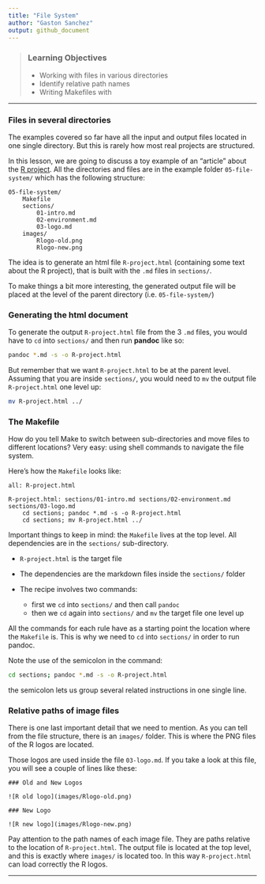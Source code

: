 ```yaml
---
title: "File System"
author: "Gaston Sanchez"
output: github_document
---
```


> ### Learning Objectives
>
> * Working with files in various directories
> * Identify relative path names
> * Writing Makefiles with 

-----


### Files in several directories

The examples covered so far have all the input and output files located in
one single directory. But this is rarely how most real projects are 
structured.

In this lesson, we are going to discuss a toy example of an "article" about 
the [R project](https://www.r-project.org/). All the directories and files
are in the example folder `05-file-system/` which has the following structure:

~~~
05-file-system/
	Makefile
	sections/
		01-intro.md
		02-environment.md
		03-logo.md
	images/
		Rlogo-old.png
		Rlogo-new.png
~~~

The idea is to generate an html file `R-project.html` (containing some text 
about the R project), that is built with the `.md` files in `sections/`.

To make things a bit more interesting, the generated output file will be placed 
at the level of the parent directory (i.e. `05-file-system/`)


### Generating the html document

To generate the output `R-project.html` file from the 3 `.md` files, you would
have to `cd` into `sections/` and then run __pandoc__ like so:

```bash
pandoc *.md -s -o R-project.html
```


But remember that we want `R-project.html` to be at the parent level. Assuming
that you are inside `sections/`, you would need to `mv` the output file
`R-project.html` one level up:

```bash
mv R-project.html ../
```


### The Makefile

How do you tell Make to switch between sub-directories and move files to 
different locations? Very easy: using shell commands to navigate the file 
system.

Here's how the `Makefile` looks like:

```make
all: R-project.html

R-project.html: sections/01-intro.md sections/02-environment.md sections/03-logo.md
	cd sections; pandoc *.md -s -o R-project.html
	cd sections; mv R-project.html ../
```

Important things to keep in mind: the `Makefile` lives at the top level.
All dependencies are in the `sections/` sub-directory.

- `R-project.html` is the target file

- The dependencies are the markdown files inside the `sections/` folder

- The recipe involves two commands:
	+ first we `cd` into `sections/` and then call `pandoc`
	+ then we `cd` again into `sections/` and `mv` the target file one level up

All the commands for each rule have as a starting point the location where
the `Makefile` is. This is why we need to `cd` into `sections/` in order to
run pandoc. 

Note the use of the semicolon in the command:

```bash
cd sections; pandoc *.md -s -o R-project.html
```

the semicolon lets us group several related instructions in one single line.


### Relative paths of image files

There is one last important detail that we need to mention. As you can tell 
from the file structure, there is an `images/` folder. This is where the
PNG files of the R logos are located.

Those logos are used inside the file `03-logo.md`. If you take a look at this
file, you will see a couple of lines like these:

```
### Old and New Logos

![R old logo](images/Rlogo-old.png)

### New Logo

![R new logo](images/Rlogo-new.png)
```

Pay attention to the path names of each image file. They are paths relative 
to the location of `R-project.html`. The output file is located at the
top level, and this is exactly where `images/` is located too. In this way
`R-project.html` can load correctly the R logos.

-----


